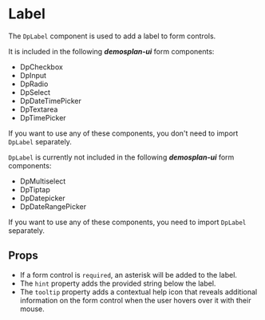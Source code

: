 
<Meta of={DpLabelStories} />

# Label

The `DpLabel` component is used to add a label to form controls.

It is included in the following <strong><i>demosplan-ui</i></strong> form components:

- DpCheckbox
- DpInput
- DpRadio
- DpSelect
- DpDateTimePicker
- DpTextarea
- DpTimePicker

If you want to use any of these components, you don't need to import `DpLabel` separately.

`DpLabel` is currently not included in the following <strong><i>demosplan-ui</i></strong> form components:

- DpMultiselect
- DpTiptap
- DpDatepicker
- DpDateRangePicker

If you want to use any of these components, you need to import `DpLabel` separately.

## Props

- If a form control is `required`, an asterisk will be added to the label.
- The `hint` property adds the provided string below the label.
- The `tooltip` property adds a contextual help icon that reveals additional information on the form control when the user
hovers over it with their mouse.

<Canvas of={DpLabelStories.FullExample} />
